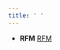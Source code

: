 ```yaml
---
title: ' '
---
```

<link rel="stylesheet" href="styles.css" type="text/css">


<ul>
<li>
<p><strong>RFM</strong> <a href="rfm.html" target="_blank" rel="noopener">RFM </a>  </p>
</li>
</ul>

